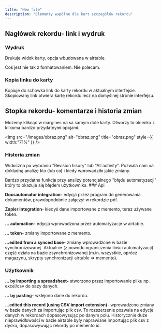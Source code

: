 ```yaml
---
title: "New file"
description: "Elementy wspólne dla kart szczegółów rekordu"
---
```


## Nagłówek rekordu- link i wydruk

### Wydruk

Drukuje widok karty, opcja wbudowana w airtable.

Coś jest nie tak z formatowaniem. Nie polecam.

### Kopia linku do karty

Kopiuje do schowka link do karty rekordu w aktualnym interfejsie. Skopiowany link otwiera kartę rekordu lecz na domyślnej stronie interfejsu.

## Stopka rekordu- komentarze i historia zmian

Możemy kliknąć w margines na sa samym dole karty. Otworzy to okienko z kilkoma bardzo przydatnymi opcjami.

<img
  src="/images/obraz.png"
  alt="obraz.png"
  title="obraz.png"
  style={{ width:"71%" }}
/>

### Historia zmian

Widoczna po wybraniu "Revision hisory" lub "All activity". Pozwala nam na dokładną analizę kto (lub co) i kiedy wprowadziło jakie zmiany.

<Note>
  Bardzo przydatna funkcja przy analizy potencjalnego "błędu automatyzacji" który to okazuje się błędem użytkownika.
</Note>

<Accordion title="Różne edycje i ich znaczenia" icon="sparkles">
  ### Api

  **Docsautomator integration-** edycja przez program do generowania dokumentów, prawdopodobnie załączył w rekordzie pdf.

  **Zapier integration**- kiedyś dane importowane z memento, teraz używane token.

  **... automation**- edycja wprowadzona przez automatyzacje w airtable. 

  **... token**- zmiany importowane z memento.

  **...edited from a synced base**- zmiany wprowadzone w bazie synchronizowanej. Aktualnie (z powodu ograniczenia ilości automatyzacji) część działa na bazie zsynchronizowanej (m.in. wszystkie, oprócz magazynu, skrypty synchronizacji airtable =\> memento).

  ### Użytkownik

  **... by importing a spreadsheet-** stworzono przez importowanie pliku np. excel/csv do bazy danych.

  **... by pasting-** wklejono dane do rekordu.

  **...edited this record (using CSV import extension)**- wprowadzono zmiany w bazie danych za importując plik csv. To rozszerzenie pozwala na edycje danych w rekordach dopasowysując po danym polu. Historycznie duże nieprawidłowości w bazie airtable były naprawiane importując plik csv z dysku, dopasowywując rekordy po memento id.

  ### 
</Accordion>